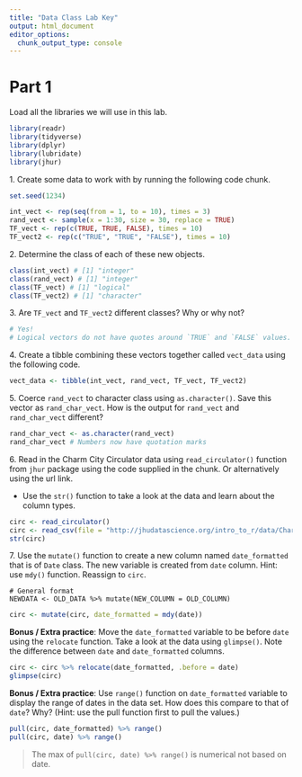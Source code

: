 ```yaml
---
title: "Data Class Lab Key"
output: html_document
editor_options: 
  chunk_output_type: console
---
```


# Part 1

Load all the libraries we will use in this lab. 

```r
library(readr)
library(tidyverse)
library(dplyr)
library(lubridate)
library(jhur)
```


1\. Create some data to work with by running the following code chunk.

```r
set.seed(1234)

int_vect <- rep(seq(from = 1, to = 10), times = 3)
rand_vect <- sample(x = 1:30, size = 30, replace = TRUE)
TF_vect <- rep(c(TRUE, TRUE, FALSE), times = 10)
TF_vect2 <- rep(c("TRUE", "TRUE", "FALSE"), times = 10)
```


2\. Determine the class of each of these new objects.

```r
class(int_vect) # [1] "integer"
class(rand_vect) # [1] "integer"
class(TF_vect) # [1] "logical"
class(TF_vect2) # [1] "character"
```


3\. Are `TF_vect` and `TF_vect2` different classes? Why or why not?

```r
# Yes!
# Logical vectors do not have quotes around `TRUE` and `FALSE` values.
```


4\. Create a tibble combining these vectors together called `vect_data` using the following code.

```r
vect_data <- tibble(int_vect, rand_vect, TF_vect, TF_vect2)
```


5\. Coerce `rand_vect` to character class using `as.character()`. Save this vector as `rand_char_vect`. How is the output for `rand_vect` and `rand_char_vect` different?

```r
rand_char_vect <- as.character(rand_vect)
rand_char_vect # Numbers now have quotation marks
```



6\. Read in the Charm City Circulator data using `read_circulator()` function from `jhur` package using the code supplied in the chunk. Or alternatively using the url link.


- Use the `str()` function to take a look at the data and learn about the column types.

```r
circ <- read_circulator()
circ <- read_csv(file = "http://jhudatascience.org/intro_to_r/data/Charm_City_Circulator_Ridership.csv")
str(circ)
```


7\. Use the `mutate()` function to create a new column named `date_formatted` that is of `Date` class. The new variable is created from `date` column. Hint: use `mdy()` function. Reassign to `circ`.

```
# General format
NEWDATA <- OLD_DATA %>% mutate(NEW_COLUMN = OLD_COLUMN)
```

```r
circ <- mutate(circ, date_formatted = mdy(date))
```



**Bonus / Extra practice**: Move the `date_formatted` variable to be before `date` using the `relocate` function. Take a look at the data using `glimpse()`. Note the difference between `date` and `date_formatted` columns.

```r
circ <- circ %>% relocate(date_formatted, .before = date)
glimpse(circ)
```


**Bonus / Extra practice**: Use `range()` function on `date_formatted` variable to display the range of dates in the data set. How does this compare to that of `date`? Why? (Hint: use the pull function first to pull the values.)

```r
pull(circ, date_formatted) %>% range()
pull(circ, date) %>% range()
```

> The max of `pull(circ, date) %>% range()` is numerical not based on date.



 
